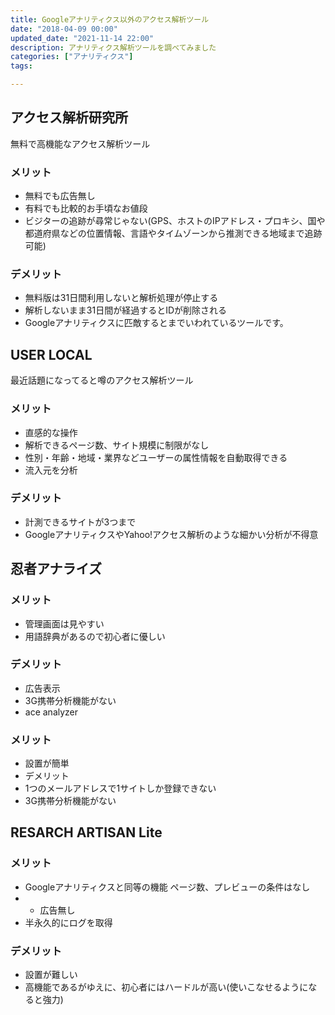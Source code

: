 ```yaml
---
title: Googleアナリティクス以外のアクセス解析ツール
date: "2018-04-09 00:00"
updated_date: "2021-11-14 22:00"
description: アナリティクス解析ツールを調べてみました
categories: ["アナリティクス"]
tags:

---
```

## アクセス解析研究所
無料で高機能なアクセス解析ツール

### メリット
+ 無料でも広告無し
+ 有料でも比較的お手頃なお値段
+ ビジターの追跡が尋常じゃない(GPS、ホストのIPアドレス・プロキシ、国や都道府県などの位置情報、言語やタイムゾーンから推測できる地域まで追跡可能)

### デメリット
+ 無料版は31日間利用しないと解析処理が停止する
+ 解析しないまま31日間が経過するとIDが削除される
+ Googleアナリティクスに匹敵するとまでいわれているツールです。

## USER LOCAL
最近話題になってると噂のアクセス解析ツール

### メリット
+ 直感的な操作
+ 解析できるページ数、サイト規模に制限がなし
+ 性別・年齢・地域・業界などユーザーの属性情報を自動取得できる
+ 流入元を分析

### デメリット
+ 計測できるサイトが3つまで
+ GoogleアナリティクスやYahoo!アクセス解析のような細かい分析が不得意

## 忍者アナライズ
### メリット
+ 管理画面は見やすい
+ 用語辞典があるので初心者に優しい

### デメリット
+ 広告表示
+ 3G携帯分析機能がない
+ ace analyzer

### メリット
+ 設置が簡単
+ デメリット
+ 1つのメールアドレスで1サイトしか登録できない
+ 3G携帯分析機能がない

## RESARCH ARTISAN Lite

### メリット
+ Googleアナリティクスと同等の機能
ページ数、プレビューの条件はなし
+ + 広告無し
+ 半永久的にログを取得

### デメリット
+ 設置が難しい
+ 高機能であるがゆえに、初心者にはハードルが高い(使いこなせるようになると強力)
